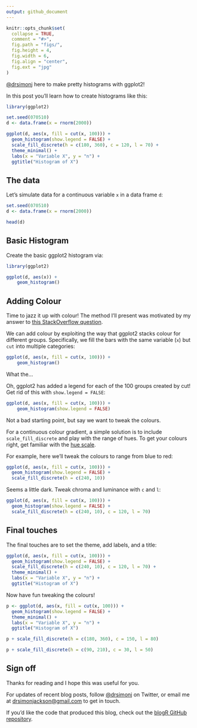 ```yaml
---
output: github_document
---
```


```r
knitr::opts_chunk$set(
  collapse = TRUE,
  comment = "#>",
  fig.path = "figs/",
  fig.height = 4,
  fig.width = 6,
  fig.align = "center",
  fig.ext = "jpg"
)
```

[\@drsimonj](https://twitter.com/drsimonj) here to make pretty histograms with ggplot2!

In this post you'll learn how to create histograms like this:

```r
library(ggplot2)

set.seed(070510)
d <- data.frame(x = rnorm(2000))

ggplot(d, aes(x, fill = cut(x, 100))) +
  geom_histogram(show.legend = FALSE) +
  scale_fill_discrete(h = c(180, 360), c = 120, l = 70) +
  theme_minimal() +
  labs(x = "Variable X", y = "n") +
  ggtitle("Histogram of X")
```

## The data

Let's simulate data for a continuous variable `x` in a data frame `d`:

```r
set.seed(070510)
d <- data.frame(x = rnorm(2000))

head(d)
```

## Basic Histogram

Create the basic ggplot2 histogram via:

```r
library(ggplot2)

ggplot(d, aes(x)) +
    geom_histogram()
```

## Adding Colour

Time to jazz it up with colour! The method I'll present was motivated by my answer to [this StackOverflow question](http://stackoverflow.com/questions/43795211/coloring-a-geom-histogram-by-gradient/43795338#43795338).

We can add colour by exploiting the way that ggplot2 stacks colour for different groups. Specifically, we fill the bars with the same variable (`x`) but `cut` into multiple categories:

```r
ggplot(d, aes(x, fill = cut(x, 100))) +
    geom_histogram()
```

What the...

Oh, ggplot2 has added a legend for each of the 100 groups created by cut! Get rid of this with `show.legend = FALSE`:

```r
ggplot(d, aes(x, fill = cut(x, 100))) +
    geom_histogram(show.legend = FALSE)
```

Not a bad starting point, but say we want to tweak the colours.

For a continuous colour gradient, a simple solution is to include `scale_fill_discrete` and play with the range of hues. To get your colours right, get familiar with the [hue scale](https://en.wikipedia.org/wiki/Hue).

For example, here we'll tweak the colours to range from blue to red:

```r
ggplot(d, aes(x, fill = cut(x, 100))) +
  geom_histogram(show.legend = FALSE) +
  scale_fill_discrete(h = c(240, 10))
```

Seems a little dark. Tweak chroma and luminance with `c` and `l`:

```r
ggplot(d, aes(x, fill = cut(x, 100))) +
  geom_histogram(show.legend = FALSE) +
  scale_fill_discrete(h = c(240, 10), c = 120, l = 70)
```

## Final touches

The final touches are to set the theme, add labels, and a title:

```r
ggplot(d, aes(x, fill = cut(x, 100))) +
  geom_histogram(show.legend = FALSE) +
  scale_fill_discrete(h = c(240, 10), c = 120, l = 70) +
  theme_minimal() +
  labs(x = "Variable X", y = "n") +
  ggtitle("Histogram of X")
```

Now have fun tweaking the colours!

```r
p <- ggplot(d, aes(x, fill = cut(x, 100))) +
  geom_histogram(show.legend = FALSE) +
  theme_minimal() +
  labs(x = "Variable X", y = "n") +
  ggtitle("Histogram of X")

p + scale_fill_discrete(h = c(180, 360), c = 150, l = 80)

p + scale_fill_discrete(h = c(90, 210), c = 30, l = 50)
```

## Sign off

Thanks for reading and I hope this was useful for you.

For updates of recent blog posts, follow [\@drsimonj](https://twitter.com/drsimonj) on Twitter, or email me at <drsimonjackson@gmail.com> to get in touch.

If you'd like the code that produced this blog, check out the [blogR GitHub repository](https://github.com/drsimonj/blogR).